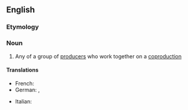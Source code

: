 ==English==

===Etymology===
{{prefix|en|co|producer}}

===Noun===
{{en-noun}}

# Any of a group of [[producer]]s who work together on a [[coproduction]]

====Translations====
{{trans-top|coproducer}}
* French: {{t+|fr|coproducteur|m}}
* German: {{t|de|Koproduzent|m}}, {{t|de|Koproduzentin|f}}
{{trans-mid}}
* Italian: {{t|it|coproduttore|m}}
{{trans-bottom}}